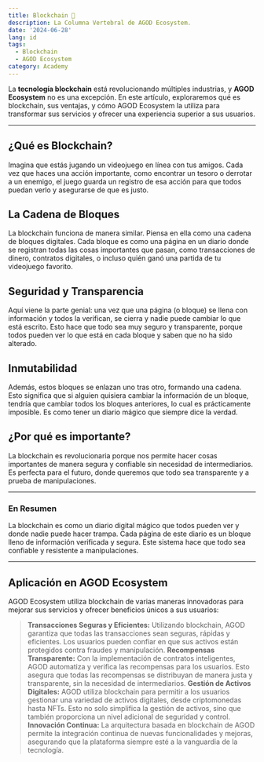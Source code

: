 ```yaml
---
title: Blockchain 🤩
description: La Columna Vertebral de AGOD Ecosystem.
date: '2024-06-28'
lang: id
tags:
  - Blockchain
  - AGOD Ecosystem
category: Academy
---
```



La **tecnología blockchain** está revolucionando múltiples industrias, y **AGOD Ecosystem** no es una excepción. En este artículo, exploraremos qué es blockchain, sus ventajas, y cómo AGOD Ecosystem la utiliza para transformar sus servicios y ofrecer una experiencia superior a sus usuarios.

---

## ¿Qué es Blockchain?

Imagina que estás jugando un videojuego en línea con tus amigos. Cada vez que haces una acción importante, como encontrar un tesoro o derrotar a un enemigo, el juego guarda un registro de esa acción para que todos puedan verlo y asegurarse de que es justo.

## La Cadena de Bloques

La blockchain funciona de manera similar. Piensa en ella como una cadena de bloques digitales. Cada bloque es como una página en un diario donde se registran todas las cosas importantes que pasan, como transacciones de dinero, contratos digitales, o incluso quién ganó una partida de tu videojuego favorito.

## Seguridad y Transparencia

Aquí viene la parte genial: una vez que una página (o bloque) se llena con información y todos la verifican, se cierra y nadie puede cambiar lo que está escrito. Esto hace que todo sea muy seguro y transparente, porque todos pueden ver lo que está en cada bloque y saben que no ha sido alterado.

## Inmutabilidad

Además, estos bloques se enlazan uno tras otro, formando una cadena. Esto significa que si alguien quisiera cambiar la información de un bloque, tendría que cambiar todos los bloques anteriores, lo cual es prácticamente imposible. Es como tener un diario mágico que siempre dice la verdad.

## ¿Por qué es importante?

La blockchain es revolucionaria porque nos permite hacer cosas importantes de manera segura y confiable sin necesidad de intermediarios. Es perfecta para el futuro, donde queremos que todo sea transparente y a prueba de manipulaciones.

---

### En Resumen

La blockchain es como un diario digital mágico que todos pueden ver y donde nadie puede hacer trampa. Cada página de este diario es un bloque lleno de información verificada y segura. Este sistema hace que todo sea confiable y resistente a manipulaciones.

---

## Aplicación en AGOD Ecosystem

AGOD Ecosystem utiliza blockchain de varias maneras innovadoras para mejorar sus servicios y ofrecer beneficios únicos a sus usuarios:

> **Transacciones Seguras y Eficientes:** Utilizando blockchain, AGOD garantiza que todas las transacciones sean seguras, rápidas y eficientes. Los usuarios pueden confiar en que sus activos están protegidos contra fraudes y manipulación.
> **Recompensas Transparente:** Con la implementación de contratos inteligentes, AGOD automatiza y verifica las recompensas para los usuarios. Esto asegura que todas las recompensas se distribuyan de manera justa y transparente, sin la necesidad de intermediarios.
> **Gestión de Activos Digitales:** AGOD utiliza blockchain para permitir a los usuarios gestionar una variedad de activos digitales, desde criptomonedas hasta NFTs. Esto no solo simplifica la gestión de activos, sino que también proporciona un nivel adicional de seguridad y control.
> **Innovación Continua:** La arquitectura basada en blockchain de AGOD permite la integración continua de nuevas funcionalidades y mejoras, asegurando que la plataforma siempre esté a la vanguardia de la tecnología.

